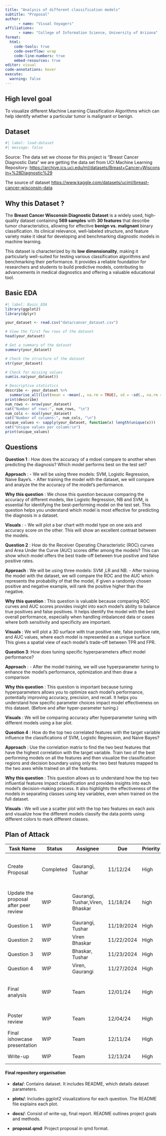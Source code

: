 ```yaml
---
title: "Analysis of different classification models"
subtitle: "Proposal"
author: 
      - name: "Visual Voyagers"
affiliations:
      - name: "College of Information Science, University of Arizona" 
format:
  html:
    code-tools: true
    code-overflow: wrap
    code-line-numbers: true
    embed-resources: true
editor: visual
code-annotations: hover
execute:
  warning: false      
---
```


## High level goal

To visualize different Machine Learning Classification Algorithms which can help identify whether a particular tumor is malignant or benign.

## Dataset

```r
#| label: load-dataset
#| message: false
```

Source: The data set we choose for this project is "Breast Cancer Diagnostic Data" we are getting the data set from UCI Machine Learning Repository: <https://archive.ics.uci.edu/ml/datasets/Breast+Cancer+Wisconsin+%28Diagnostic%29>

The source of dataset <https://www.kaggle.com/datasets/uciml/breast-cancer-wisconsin-data>

## Why this Dataset ?

The **Breast Cancer Wisconsin Diagnostic Dataset** is a widely used, high-quality dataset containing **569 samples** with **30 features** that describe tumor characteristics, allowing for effective **benign vs. malignant** binary classification. Its clinical relevance, well-labeled structure, and feature variety make it ideal for developing and benchmarking diagnostic models in machine learning.

This dataset is characterized by its **low dimensionality**, making it particularly well-suited for testing various classification algorithms and benchmarking their performance. It provides a reliable foundation for researchers and students to build predictive models, contributing to advancements in medical diagnostics and offering a valuable educational tool.

## Basic EDA

```r
#| label: Basic_EDA
library(ggplot2)
library(dplyr)

your_dataset <- read.csv("data/cancer_dataset.csv")

# View the first few rows of the dataset
head(your_dataset)

# Get a summary of the dataset
summary(your_dataset)

# Check the structure of the dataset
str(your_dataset)

# Check for missing values
sum(is.na(your_dataset))

# Descriptive statistics
describe <- your_dataset %>% 
  summarise_all(list(mean = ~mean(., na.rm = TRUE), sd = ~sd(., na.rm = TRUE)))
print(describe)
num_rows <- nrow(your_dataset)
cat("Number of rows:", num_rows, "\n")
num_cols <- ncol(your_dataset)
cat("Number of columns:", num_cols, "\n")
unique_values <- sapply(your_dataset, function(x) length(unique(x)))
cat("Unique values per column:\n")
print(unique_values)
```

## Questions

**Question 1** : How does the accuracy of a mdoel compare to another when predicting the diagnosis? Which model performs best on the test set?

**Approach** : - We will be using three models: SVM, Logistic Regression, Naive Baye's. - After training the model with the dataset, we will compare and analyze the the accuracy of the model’s performance.

**Why this question** : We chose this question because comparing the accuracy of different models, like Logistic Regression, NB and SVM, is essential for identifying the best-performing model on the test set. This question helps you understand which model is most effective for predicting the diagnosis in a dataset.

**Visuals** : - We will plot a bar chart with model type on one axis and accuracy score on the other. This will show an excellent contrast between the models.

**Question 2** : How do the Receiver Operating Characteristic (ROC) curves and Area Under the Curve (AUC) scores differ among the models? This can show which model offers the best trade-off between true positive and false positive rates.

**Approach** : We will be using three models: SVM ,LR and NB. - After training the model with the dataset, we will compare the ROC and the AUC which represents the probability of that the model, if given a randomly chosen positive and negative example, will rank the positive higher than the negative.

**Why this question** : This question is valuable because comparing ROC curves and AUC scores provides insight into each model’s ability to balance true positives and false positives. It helps identify the model with the best overall performance, especially when handling imbalanced data or cases where both sensitivity and specificity are important.

**Visuals** : We will plot a 3D surface with true positive rate, false positive rate, and AUC values, where each model is represented as a unique surface. This gives a spatial view of each model’s trade-off between TPR and FPR.

**Question 3**: How does tuning specific hyperparameters affect model performance?

**Approach** : - After the model training, we will use hyperparameter tuning to enhance the model’s performance, optimization and then draw a comparison

**Why this question** : This question is important because tuning hyperparameters allows you to optimize each model’s performance, potentially improving accuracy, precision, and recall. It helps you understand how specific parameter choices impact model effectiveness on this dataset. (Before and after hyper-parameter tuning.)

**Visuals** : We will be comparing accuracy after hyperparameter tuning with different models using a bar plot.

**Question 4** : How do the top two correlated features with the target variable influence the classifications of SVM, Logistic Regression, and Naive Bayes?

**Approach** : Use the correlation matrix to find the two best features that have the highest correlation with the target variable. Train two of the best performing models on all the features and then visualize the classification regions and decision boundary using only the two best features mapped to the two axes while trained on all the features.

**Why this question** : This question allows us to understand how the top two influential features impact classification and provides insights into each model’s decision-making process. It also highlights the effectiveness of the models in separating classes using key variables, even when trained on the full dataset.

**Visuals** : We will use a scatter plot with the top two features on each axis and visualize how the different models classify the data points using different colors to mark different classes.

## Plan of Attack

| Task Name | Status | Assignee | Due | Priority | Summary |
|------------|------------|------------|------------|------------|------------|
| Create Proposal | Completed | Gaurangi, Tushar | 11/12/24 | High | Finish proposal and upload to GitHub repo |
| Update the proposal after peer review | WIP | Gaurangi, Tushar,Viren, Bhaskar | 11/18/24 | high | Revise proposal according to the feedback |
| Question 1 | WIP | Gaurangi, Tushar | 11/19/2024 | High | Finish Q1 |
| Question 2 | WIP | Viren Bhaskar | 11/22/2024 | High | Finish Q2 |
| Question 3 | WIP | Bhaskar, Tushar | 11/23/2024 | High | Finish Q3 |
| Question 4 | WIP | Viren, Gaurangi | 11/27/2024 | High | Finish Q4 |
| Final analysis | WIP | Team | 12/01/24 | High | Finish design poster for ishowcase presentation |
| Poster review | WIP | Team | 12/04/24 | High | Do peer review in class |
| Final ishowcase presentation | WIP | Team | 12/11/24 | High | Do ishowcase presentation |
| Write-up | WIP | Team | 12/13/24 | High | Finish final write up |

#### Final repository organisation

-   **data/**: Contains dataset. It includes README, which details dataset parameters.

-   **plots/**: Includes ggplot2 visualizations for each question. The README file explains each plot.

-   **docs/**: Consist of write-up, final report. README outlines project goals and methods.

-   **proposal.qmd**: Project proposal in qmd format.
